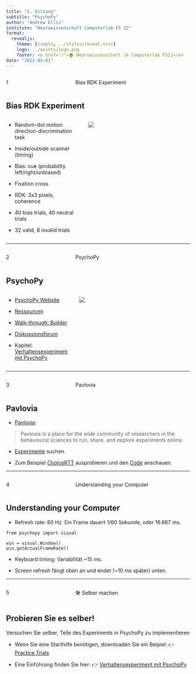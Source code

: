```yaml
---
title: "2. Sitzung"
subtitle: "PsychoPy"
author: "Andrew Ellis"
institute: "Neurowissenschaft Computerlab FS 22"
format:
  revealjs:
    theme: [simple, ../styles/reveal.scss]
    logo: ../assets/logo.png
    footer: <a href="/">🏠 Neurowissenschaft im Computerlab FS22</a>
date: "2022-03-01"
---
```


:::: {.columns}
::: {.column width="35%"}
::: {.topic-number}
1
:::
:::
::: {.column width="65%"}
::: {.topic-text}
Bias RDK Experiment
:::

:::
::::

## Bias RDK Experiment {.smaller}

:::: {.columns}
::: {.column width="40%"}

- Random-dot motion direction-discrimination task

- Inside/outside scanner (timing)

- Bias: cue (probability left/right/unbiased)

- Fixation cross

- RDK: 3x3 pixels, coherence 

- 40 bias trials, 40 neutral trials

- 32 valid, 8 invalid trials

:::
::: {.column width="55%"}

![](../assets/images/bias-payoff-mulder.png)
:::
::::

---

:::: {.columns}
::: {.column width="35%"}
::: {.topic-number}
2
:::
:::
::: {.column width="65%"}
::: {.topic-text}
PsychoPy
:::

:::
::::

## PsychoPy {.smaller}

:::: {.columns}
::: {.column width="35%"}
- [PsychoPy Website](https://www.psychopy.org/)

- [Ressourcen](https://workshops.psychopy.org/teaching/index.html)

- [Walk-through: Builder](https://tu-coding-outreach-group.github.io/cog_summer_workshops_2021/psychopy/index.html)

- [Diskussionsforum](https://discourse.psychopy.org/)

- Kapitel: [Verhaltensexperiment mit PsychoPy](../behavioural-experiments.html)
:::
::: {.column width="60%"}

![](../assets/images/psychopy-1.png)
:::
::::

---

:::: {.columns}
::: {.column width="35%"}
::: {.topic-number}
3
:::
:::
::: {.column width="65%"}
::: {.topic-text}
Pavlovia
:::
:::
::::

## Pavlovia {.smaller}

- [Pavlovia](https://pavlovia.org/#main): 

> Pavlovia is a place for the wide community of researchers in the behavioural sciences to run, share, and explore experiments online.

- [Experimente](https://pavlovia.org/explore?sort=DEFAULT) suchen.

- Zum Beispiel [ChoiceRTT](https://pavlovia.org/explore?sort=DEFAULT) ausprobieren und den [Code](https://gitlab.pavlovia.org/demos/choicertt) anschauen.

---

:::: {.columns}
::: {.column width="35%"}
::: {.topic-number}
4
:::
:::
::: {.column width="65%"}
::: {.topic-text}
Understanding your Computer
:::

:::
::::

## Understanding your Computer {.smaller}

- Refresh rate: 60 Hz. Ein Frame dauert 1/60 Sekunde, oder 16.667 ms.

```
from psychopy import visual

win = visual.Window()
win.getActualFrameRate()
```

- Keyboard timing: Variabilität ~15 ms.

- Screen refresh fängt oben an und endet (~10 ms später) unten.

---

:::: {.columns}
::: {.column width="35%"}
::: {.topic-number}
5
:::
:::
::: {.column width="65%"}
::: {.topic-text}
🛠 Selber machen
:::

:::
::::

## Probieren Sie es selber! {.smaller}

::: {.your-turn}
Versuchen Sie selber, Teile des Experiments in PsychoPy zu implementieren
:::

- Wenn Sie eine Starthilfe benötigen, downloaden Sie ein Beipiel: 👉 [Practice Trials](../files/PracticeTrials.zip)

- Eine Einführung finden Sie hier: 👉 [Verhaltensexperiment mit PsychoPy](../behavioural-experiments.html)